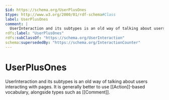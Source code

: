 ```yaml
---
$id: https://schema.org/UserPlusOnes
$type: http://www.w3.org/2000/01/rdf-schema#Class
label: UserPlusOnes
comment: |
  UserInteraction and its subtypes is an old way of talking about users interacting with pages. It is generally better to use [[Action]]-based vocabulary, alongside types such as [[Comment]].
rdfs:label: "UserPlusOnes"
rdfs:subClassOf: "https://schema.org/UserInteraction"
schema:supersededBy: "https://schema.org/InteractionCounter"
---
```


# UserPlusOnes

UserInteraction and its subtypes is an old way of talking about users interacting with pages. It is generally better to use [[Action]]-based vocabulary, alongside types such as [[Comment]].

